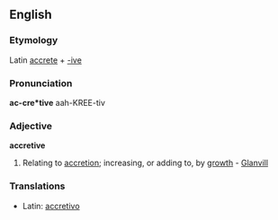==English==

===Etymology===
Latin [[accrete]] + [[-ive]]

===Pronunciation===
'''ac-cre*tive'''
{{rfap}}
aah-KREE-tiv

===Adjective===
'''accretive'''

# Relating to [[accretion]]; increasing, or adding to, by [[growth]] - [[Glanvill]]

===Translations===
*Latin: [[accretivo]]